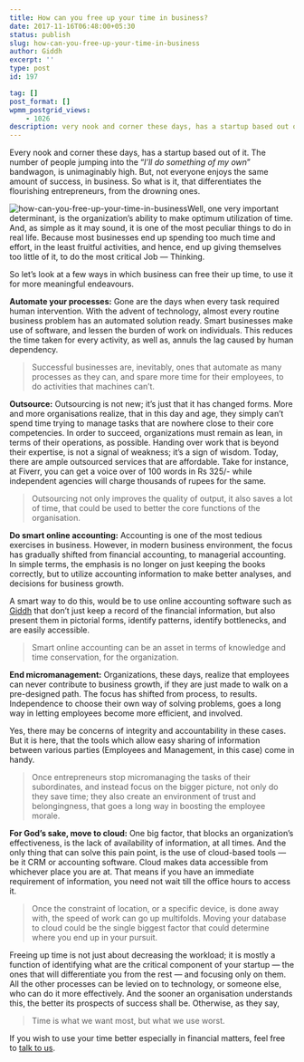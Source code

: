 ```yaml
---
title: How can you free up your time in business?
date: 2017-11-16T06:48:00+05:30
status: publish
slug: how-can-you-free-up-your-time-in-business
author: Giddh
excerpt: ''
type: post
id: 197

tag: []
post_format: []
wpmm_postgrid_views:
    - 1026
description: very nook and corner these days, has a startup based out of it. The number of people jumping into the I’ll do something of my own bandwagon,
---
```

 Every nook and corner these days, has a startup based out of it. The number of people jumping into the “*I’ll do something of my own*” bandwagon, is unimaginably high. But, not everyone enjoys the same amount of success, in business. So what is it, that differentiates the flourishing entrepreneurs, from the drowning ones.

<img class="wp-block-image size-large" src = "https://miro.medium.com/max/1920/1*MuPq3_CHYQnkyWv-CRLRRg.jpeg" alt="how-can-you-free-up-your-time-in-business" />Well, one very important determinant, is the organization’s ability to make optimum utilization of time. And, as simple as it may sound, it is one of the most peculiar things to do in real life. Because most businesses end up spending too much time and effort, in the least fruitful activities, and hence, end up giving themselves too little of it, to do the most critical Job — Thinking.

So let’s look at a few ways in which business can free their up time, to use it for more meaningful endeavours.

**Automate your processes:** Gone are the days when every task required human intervention. With the advent of technology, almost every routine business problem has an automated solution ready. Smart businesses make use of software, and lessen the burden of work on individuals. This reduces the time taken for every activity, as well as, annuls the lag caused by human dependency.

> Successful businesses are, inevitably, ones that automate as many processes as they can, and spare more time for their employees, to do activities that machines can’t.

**Outsource:** Outsourcing is not new; it’s just that it has changed forms. More and more organisations realize, that in this day and age, they simply can’t spend time trying to manage tasks that are nowhere close to their core competencies. In order to succeed, organizations must remain as lean, in terms of their operations, as possible. Handing over work that is beyond their expertise, is not a signal of weakness; it’s a sign of wisdom. Today, there are ample outsourced services that are affordable. Take for instance, at Fiverr, you can get a voice over of 100 words in Rs 325/- while independent agencies will charge thousands of rupees for the same.

> Outsourcing not only improves the quality of output, it also saves a lot of time, that could be used to better the core functions of the organisation.

**Do smart online accounting:** Accounting is one of the most tedious exercises in business. However, in modern business environment, the focus has gradually shifted from financial accounting, to managerial accounting. In simple terms, the emphasis is no longer on just keeping the books correctly, but to utilize accounting information to make better analyses, and decisions for business growth.

A smart way to do this, would be to use online accounting software such as [Giddh](https://giddh.com) that don’t just keep a record of the financial information, but also present them in pictorial forms, identify patterns, identify bottlenecks, and are easily accessible.

> Smart online accounting can be an asset in terms of knowledge and time conservation, for the organization.

**End micromanagement:** Organizations, these days, realize that employees can never contribute to business growth, if they are just made to walk on a pre-designed path. The focus has shifted from process, to results. Independence to choose their own way of solving problems, goes a long way in letting employees become more efficient, and involved.

Yes, there may be concerns of integrity and accountability in these cases. But it is here, that the tools which allow easy sharing of information between various parties (Employees and Management, in this case) come in handy.

> Once entrepreneurs stop micromanaging the tasks of their subordinates, and instead focus on the bigger picture, not only do they save time; they also create an environment of trust and belongingness, that goes a long way in boosting the employee morale.

**For God’s sake, move to cloud:** One big factor, that blocks an organization’s effectiveness, is the lack of availability of information, at all times. And the only thing that can solve this pain point, is the use of cloud-based tools — be it CRM or accounting software. Cloud makes data accessible from whichever place you are at. That means if you have an immediate requirement of information, you need not wait till the office hours to access it.

> Once the constraint of location, or a specific device, is done away with, the speed of work can go up multifolds. Moving your database to cloud could be the single biggest factor that could determine where you end up in your pursuit.

Freeing up time is not just about decreasing the workload; it is mostly a function of identifying what are the critical component of your startup — the ones that will differentiate you from the rest — and focusing only on them. All the other processes can be levied on to technology, or someone else, who can do it more effectively. And the sooner an organisation understands this, the better its prospects of success shall be. Otherwise, as they say,

> Time is what we want most, but what we use worst.

If you wish to use your time better especially in financial matters, feel free to [talk to us](https://giddh.com).